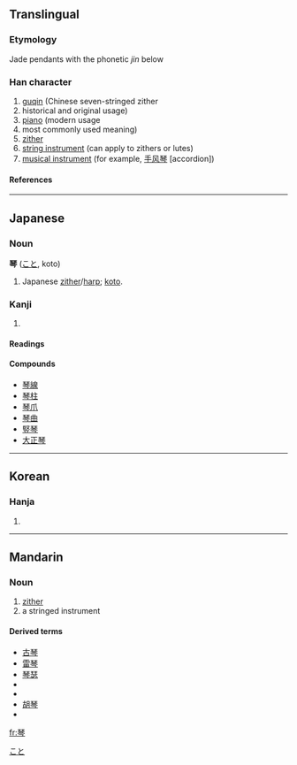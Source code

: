 {{see|琹|珡}}
==Translingual==

===Etymology===
Jade pendants with the phonetic ''jin'' below

===Han character===
{{Han char|rn=96|rad=玉|as=08|sn=12|four=1120<sub>7</sub>|canj=一土人戈弓 (MGOIN)}}

# [[guqin]] (Chinese seven-stringed zither
# historical and original usage)
# [[piano]] (modern usage
# most commonly used meaning)
# [[zither]]
# [[string instrument]] (can apply to zithers or lutes)
# [[musical instrument]] (for example, [[手风琴]] [accordion])

====References====
{{Han ref|kx=0735.110|dkj=21079|dj=1147.080|hdz=21119.070|uh=7434|ud=29748|bh=B55E|bd=46430}}

----

==Japanese==
{{wikipedia|Koto (musical instrument)}}

===Noun===
'''琴''' ([[こと]], koto)

# Japanese [[zither]]/[[harp]]; [[koto]].

===Kanji===
{{ja-kanji|grade=c|rs=玉08}}

# {{defn|Japanese}}

====Readings====
{{ja-readings|on=[[きん]] (kin)|kun=[[こと]] (koto)}}

====Compounds====
*[[琴線]]
*[[琴柱]]
*[[琴爪]]
*[[琴曲]]
*[[竪琴]]
*[[大正琴]]

[[Category:ja:Musical instruments|こと]]

----

==Korean==

===Hanja===
{{ko-hanja|hangeul=[[금]]|eumhun=|rv=geum|mr=kŭm|y=kum}}

# {{defn|Korean}}

----

==Mandarin==
===Noun===
{{cmn-noun|ts|pin=qín|pint=qin2|rs=玉08}}

# [[zither]]
# a stringed instrument

====Derived terms====
*[[古琴]]
*[[雷琴]]
*[[琴瑟]]
*{{zh-ts|琴絃|琴弦}}
*{{zh-ts|鋼琴|钢琴}}
*[[胡琴]]
*{{zh-ts|揚琴|扬琴}}

[[fr:琴]]